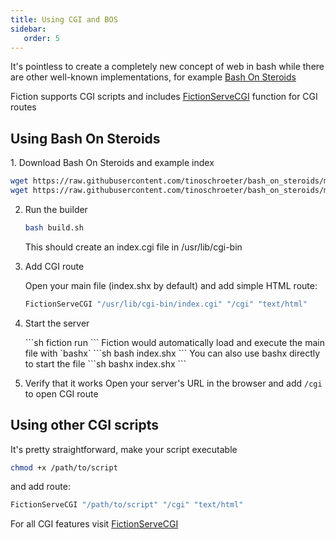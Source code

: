 ```yaml
---
title: Using CGI and BOS
sidebar: 
   order: 5
---
```


It's pointless to create a completely new concept of web in bash while there are other well-known implementations, for example [Bash On Steroids](https://github.com/tinoschroeter/bash_on_steroids)


Fiction supports CGI scripts and includes [FictionServeCGI](/reference/FictionServeCGI) function for CGI routes

## Using Bash On Steroids
<Steps>
1. Download Bash On Steroids and example index

   ```sh
   wget https://raw.githubusercontent.com/tinoschroeter/bash_on_steroids/master/build.sh
   wget https://raw.githubusercontent.com/tinoschroeter/bash_on_steroids/master/index.htsh
   ```

2. Run the builder

   ```sh
   bash build.sh
   ```
   This should create an index.cgi file in /usr/lib/cgi-bin

3. Add CGI route

   Open your main file (index.shx by default) and add simple HTML route:
   ```sh title="index.shx"
   FictionServeCGI "/usr/lib/cgi-bin/index.cgi" "/cgi" "text/html"
   ```

4. Start the server

   <Tabs>
   <TabItem label="fiction">
   ```sh 
   fiction run
   ```
   </TabItem>
   <TabItem label="bash">
   Fiction would automatically load and execute the main file with `bashx`
   ```sh 
   bash index.shx
   ```
   </TabItem>
   <TabItem label="bashx">
   You can also use bashx directly to start the file
   ```sh 
   bashx index.shx
   ```
   </TabItem>
   </Tabs>

5. Verify that it works
   Open your server's URL in the browser and add `/cgi` to open CGI route

</Steps>

## Using other CGI scripts
It's pretty straightforward, make your script executable 

```sh 
chmod +x /path/to/script
```

and add route:

```sh title="index.shx"
FictionServeCGI "/path/to/script" "/cgi" "text/html"
```


For all CGI features visit [FictionServeCGI](/reference/fictionservecgi)